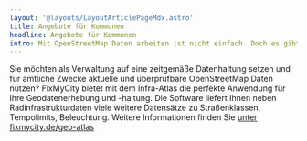 ```yaml
---
layout: '@layouts/LayoutArticlePageMdx.astro'
title: Angebote für Kommunen
headline: Angebote für Kommunen
intro: Mit OpenStreetMap Daten arbeiten ist nicht einfach. Doch es gibt gute Hilfe von der Community und Firmen.
---
```



Sie möchten als Verwaltung auf eine zeitgemäße Datenhaltung setzen und für amtliche Zwecke aktuelle und überprüfbare OpenStreetMap Daten nutzen? FixMyCity bietet mit dem Infra-Atlas die perfekte Anwendung für Ihre Geodatenerhebung und -haltung. Die Software liefert Ihnen neben Radinfrastrukturdaten viele weitere Datensätze zu Straßenklassen, Tempolimits, Beleuchtung. Weitere Informationen finden Sie [unter fixmycity.de/geo-atlas](https://www.fixmycity.de/geo-atlas)
